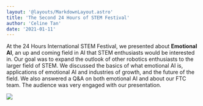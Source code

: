 ```yaml
---
layout: '@layouts/MarkdownLayout.astro'
title: 'The Second 24 Hours of STEM Festival'
author: 'Celine Tan'
date: '2021-01-11'
---
```


At the 24 Hours International STEM Festival, we presented about **Emotional AI**, an up and coming field in AI that STEM enthusiasts would be interested in. Our goal was to expand the outlook of other robotics enthusiasts to the larger field of STEM. We discussed the basics of what emotional AI is, applications of emotional AI and industries of growth, and the future of the field. We also answered a Q&A on both emotional AI and about our FTC team. The audience was very engaged with our presentation.

![](https://lh4.googleusercontent.com/Pl5zjGmwjPFFk0xpGgP-t207yQs4ppXxkNoZMMlYijsKXCC38zMeECEOT14AtWpb6Vw-OedGwa-QVpvRbjJeUba0TA-BWGgf8_yAwMZftPs-OAwsqbZwbXU2I8CY9pfgLAuweCjc=s0)
